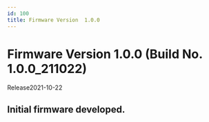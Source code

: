 ```yaml
---
id: 100
title: Firmware Version  1.0.0
---
```


# Firmware Version 1.0.0 (Build No. 1.0.0_211022)

Release<Separator/>2021-10-22


## Initial firmware developed.